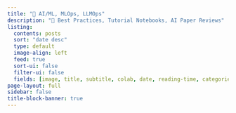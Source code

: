 ```yaml
---
title: "🧠 AI/ML, MLOps, LLMOps"
description: "🎨 Best Practices, Tutorial Notebooks, AI Paper Reviews"
listing:
  contents: posts
  sort: "date desc"
  type: default
  image-align: left
  feed: true
  sort-ui: false
  filter-ui: false
  fields: [image, title, subtitle, colab, date, reading-time, categories]
page-layout: full
sidebar: false
title-block-banner: true
---
```



